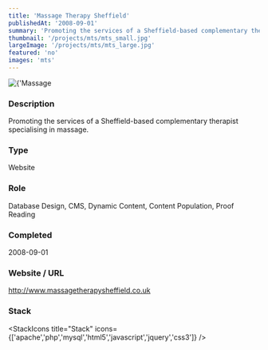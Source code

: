 ```yaml
---
title: 'Massage Therapy Sheffield'
publishedAt: '2008-09-01'
summary: 'Promoting the services of a Sheffield-based complementary therapist specialising in massage.'
thumbnail: '/projects/mts/mts_small.jpg'
largeImage: '/projects/mts/mts_large.jpg'
featured: 'no'
images: 'mts'
---
```


<div className="relative w-full h-[400px] sm:h-[600px] md:h-[760px] lg:h-[920px]">
  <Image
    alt={'Massage Therapy Sheffield'}
    src={'/projects/mts/mts.jpg'}
    sizes="(max-width: 640px) 100%, 100%"
    fill={true}
    priority
    style={{
      objectFit: 'contain'
    }}
  />
</div>

### Description

Promoting the services of a Sheffield-based complementary therapist specialising in massage.


### Type

Website

### Role

Database Design, CMS, Dynamic Content, Content Population, Proof Reading

### Completed
2008-09-01

### Website / URL
http://www.massagetherapysheffield.co.uk


### Stack

<StackIcons
  title="Stack"
  icons={['apache','php','mysql','html5','javascript','jquery','css3']}
  />
